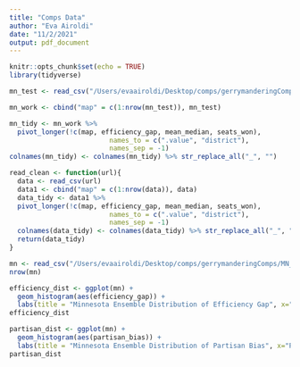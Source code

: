 ```yaml
---
title: "Comps Data"
author: "Eva Airoldi"
date: "11/2/2021"
output: pdf_document
---
```


```r
knitr::opts_chunk$set(echo = TRUE)
library(tidyverse)
```

```r
mn_test <- read_csv("/Users/evaairoldi/Desktop/comps/gerrymanderingComps/test_MN_data.csv")

mn_work <- cbind("map" = c(1:nrow(mn_test)), mn_test)

mn_tidy <- mn_work %>% 
  pivot_longer(!c(map, efficiency_gap, mean_median, seats_won),
                         names_to = c(".value", "district"),
                         names_sep = -1) 
colnames(mn_tidy) <- colnames(mn_tidy) %>% str_replace_all("_", "")
```

```r
read_clean <- function(url){
  data <- read_csv(url)
  data1 <- cbind("map" = c(1:nrow(data)), data)
  data_tidy <- data1 %>% 
  pivot_longer(!c(map, efficiency_gap, mean_median, seats_won),
                         names_to = c(".value", "district"),
                         names_sep = -1) 
  colnames(data_tidy) <- colnames(data_tidy) %>% str_replace_all("_", "")
  return(data_tidy)
}
```  

```r
mn <- read_csv("/Users/evaairoldi/Desktop/comps/gerrymanderingComps/MN_data.csv")
nrow(mn)

efficiency_dist <- ggplot(mn) +
  geom_histogram(aes(efficiency_gap)) +
  labs(title = "Minnesota Ensemble Distribution of Efficiency Gap", x="Efficiency Gap", subtitle = "For 2000 states without an acceptance function")
efficiency_dist

partisan_dist <- ggplot(mn) +
  geom_histogram(aes(partisan_bias)) +
  labs(title = "Minnesota Ensemble Distribution of Partisan Bias", x="Partisan Bias", subtitle = "For 2000 states without an acceptance function")
partisan_dist


```

